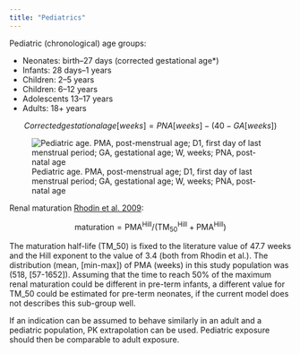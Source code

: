 ```yaml
---
title: "Pediatrics"
---
```


Pediatric (chronological) age groups:

* Neonates: birth–⁠27 days (corrected gestational age*)
* Infants: 28 days–1 years
* Children: 2–5 years
* Children: 6–12 years
* Adolescents 13–⁠17 years
* Adults: 18+ years

$$Corrected gestational age[weeks] = PNA[weeks] - (40 - GA[weeks])$$

![Pediatric age. PMA, post-menstrual age; D1, first day of last menstrual period; GA, gestational age; W, weeks; PNA, post-natal age](pediatric-age.png)

Renal maturation [Rhodin et al. 2009](https://doi.org/10.1007/s00467-008-0997-5):

$$\text{maturation} = \text{PMA}^\text{Hill} / (\text{TM}_{50}^\text{Hill} + \text{PMA}^\text{Hill})$$

The maturation half-life (TM_50) is fixed to the literature value of 47.7 weeks and the
Hill exponent to the value of 3.4 (both from Rhodin et al.).
The distribution (mean, [min-max]) of PMA (weeks) in this study population was (518, [57-1652]).
Assuming that the time to reach 50% of the maximum renal maturation could be different in pre-term infants, a different value for TM_50 could be estimated for pre-term neonates, if the current model does not describes this sub-group well.

If an indication can be assumed to behave similarly in an adult and a pediatric population, PK extrapolation can be used.
Pediatric exposure should then be comparable to adult exposure.
